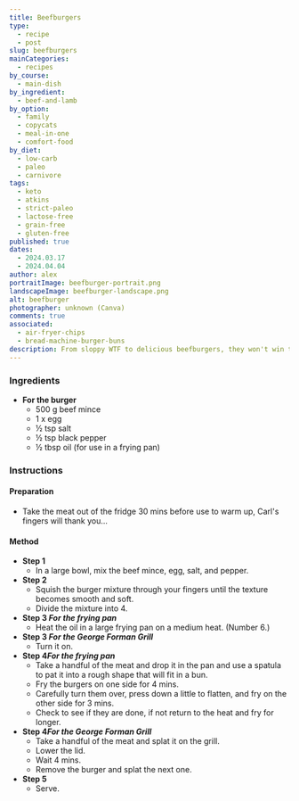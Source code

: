 ```yaml
---
title: Beefburgers
type:
  - recipe
  - post
slug: beefburgers
mainCategories:
  - recipes
by_course:
  - main-dish
by_ingredient:
  - beef-and-lamb
by_option:
  - family
  - copycats
  - meal-in-one
  - comfort-food
by_diet:
  - low-carb
  - paleo
  - carnivore
tags:
  - keto
  - atkins
  - strict-paleo
  - lactose-free
  - grain-free
  - gluten-free
published: true
dates:
  - 2024.03.17
  - 2024.04.04
author: alex
portraitImage: beefburger-portrait.png
landscapeImage: beefburger-landscape.png
alt: beefburger
photographer: unknown (Canva)
comments: true
associated:
  - air-fryer-chips
  - bread-machine-burger-buns
description: From sloppy WTF to delicious beefburgers, they won't win the beauty pageant but will ace the taste test.
---
```


<Ingredients>

### Ingredients

- **For the burger**
  - 500 g beef mince
  - 1 x egg
  - ½ tsp salt
  - ½ tsp black pepper
  - ½ tbsp oil (for use in a frying pan)

</Ingredients>

<Instructions>

### Instructions

#### Preparation

- Take the meat out of the fridge 30 mins before use to warm up, Carl's fingers will thank you...

#### Method

- **Step 1**
  - In a large bowl, mix the beef mince, egg, salt, and pepper.
- **Step 2**
  - Squish the burger mixture through your fingers until the texture becomes smooth and soft.
  - Divide the mixture into 4.
- **Step 3 _For the frying pan_**
  - Heat the oil in a large frying pan on a medium heat. (Number 6.)
- **Step 3 _For the George Forman Grill_**
  - Turn it on.
- **Step 4*For the frying pan***
  - Take a handful of the meat and drop it in the pan and use a spatula to pat it into a rough shape that will fit in a bun.
  - Fry the burgers on one side for 4 mins.
  - Carefully turn them over, press down a little to flatten, and fry on the other side for 3 mins.
  - Check to see if they are done, if not return to the heat and fry for longer.
- **Step 4*For the George Forman Grill***
  - Take a handful of the meat and splat it on the grill.
  - Lower the lid.
  - Wait 4 mins.
  - Remove the burger and splat the next one.
- **Step 5**
  - Serve.

</Instructions>
